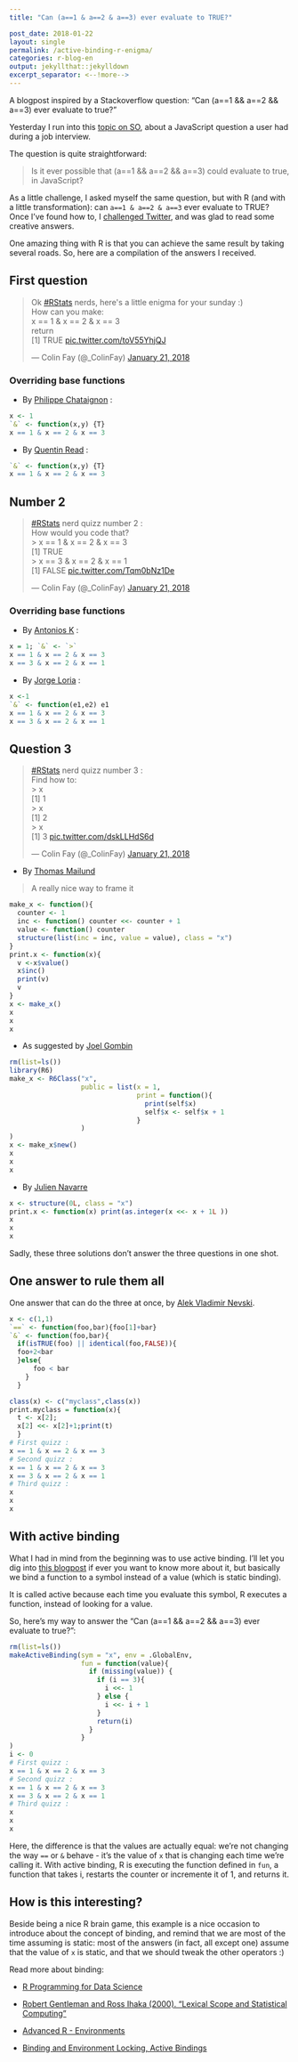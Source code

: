 ```yaml
---
title: "Can (a==1 & a==2 & a==3) ever evaluate to TRUE?"

post_date: 2018-01-22
layout: single
permalink: /active-binding-r-enigma/
categories: r-blog-en
output: jekyllthat::jekylldown
excerpt_separator: <--!more--> 
---
```

A blogpost inspired by a Stackoverflow question: "Can (a==1 && a==2 && a==3) ever evaluate to true?"

Yesterday I run into this [topic on SO](https://stackoverflow.com/questions/48270127/can-a-1-a-2-a-3-ever-evaluate-to-true), about a JavaScript question a user had during a job interview. 

The question is quite straightforward:

> Is it ever possible that (a==1 && a==2 && a==3) could evaluate to true, in JavaScript?

As a little challenge, I asked myself the same question, but with R (and with a little transformation): can `a==1 & a==2 & a==3` ever evaluate to TRUE? Once I've found how to, I [challenged Twitter](https://twitter.com/_ColinFay/status/955116156666499072), and was glad to read some creative answers.   

One amazing thing with R is that you can achieve the same result by taking several roads. So, here are a compilation of the answers I received.

## First question 

<blockquote class="twitter-tweet" data-lang="en"><p lang="en" dir="ltr">Ok <a href="https://twitter.com/hashtag/RStats?src=hash&amp;ref_src=twsrc%5Etfw">#RStats</a> nerds, here&#39;s a little enigma for your sunday :) <br>How can you make:<br>x == 1 &amp; x == 2 &amp; x == 3<br>return<br>[1] TRUE <a href="https://t.co/toV55YhjQJ">pic.twitter.com/toV55YhjQJ</a></p>&mdash; Colin Fay (@_ColinFay) <a href="https://twitter.com/_ColinFay/status/955116156666499072?ref_src=twsrc%5Etfw">January 21, 2018</a></blockquote> <script async src="https://platform.twitter.com/widgets.js" charset="utf-8"></script> 

### Overriding base functions

+ By [Philippe Chataignon](https://twitter.com/phchataignon) : 

```r
x <- 1
`&` <- function(x,y) {T}
x == 1 & x == 2 & x == 3
```

+ By [Quentin Read](https://twitter.com/QuentinDRead) : 

```r
`&` <- function(x,y) {T}
x == 1 & x == 2 & x == 3
```

## Number 2 

<blockquote class="twitter-tweet" data-lang="en"><p lang="en" dir="ltr"><a href="https://twitter.com/hashtag/RStats?src=hash&amp;ref_src=twsrc%5Etfw">#RStats</a> nerd quizz number 2 : <br>How would you code that?<br>&gt; x == 1 &amp; x == 2 &amp; x == 3<br>[1] TRUE<br>&gt; x == 3 &amp; x == 2 &amp; x == 1<br>[1] FALSE <a href="https://t.co/Tqm0bNz1De">pic.twitter.com/Tqm0bNz1De</a></p>&mdash; Colin Fay (@_ColinFay) <a href="https://twitter.com/_ColinFay/status/955137171605860352?ref_src=twsrc%5Etfw">January 21, 2018</a></blockquote> <script async src="https://platform.twitter.com/widgets.js" charset="utf-8"></script> 

### Overriding base functions

+ By [Antonios K](https://twitter.com/tonkouts) : 

```r
x = 1; `&` <- `>`
x == 1 & x == 2 & x == 3
x == 3 & x == 2 & x == 1
```

+ By [Jorge Loria](https://twitter.com/jelorias95) : 

```r
x <-1
`&` <- function(e1,e2) e1
x == 1 & x == 2 & x == 3
x == 3 & x == 2 & x == 1
```

## Question 3 

<blockquote class="twitter-tweet" data-lang="en"><p lang="en" dir="ltr"><a href="https://twitter.com/hashtag/RStats?src=hash&amp;ref_src=twsrc%5Etfw">#RStats</a> nerd quizz number 3 : <br>Find how to: <br>&gt; x<br>[1] 1<br>&gt; x<br>[1] 2<br>&gt; x<br>[1] 3 <a href="https://t.co/dskLLHdS6d">pic.twitter.com/dskLLHdS6d</a></p>&mdash; Colin Fay (@_ColinFay) <a href="https://twitter.com/_ColinFay/status/955156032728256515?ref_src=twsrc%5Etfw">January 21, 2018</a></blockquote> <script async src="https://platform.twitter.com/widgets.js" charset="utf-8"></script> 

+ By [Thomas Mailund](https://twitter.com/ThomasMailund)

> A really nice way to frame it

```r
make_x <- function(){
  counter <- 1
  inc <- function() counter <<- counter + 1
  value <- function() counter
  structure(list(inc = inc, value = value), class = "x")
}
print.x <- function(x){
  v <-x$value()
  x$inc()
  print(v)
  v
}
x <- make_x()
x
x 
x
```

+ As suggested by [Joel Gombin](https://twitter.com/joelgombin)

```r
rm(list=ls())
library(R6)
make_x <- R6Class("x", 
                  public = list(x = 1,
                                print = function(){
                                  print(self$x)
                                  self$x <- self$x + 1
                                }
                  )
)
x <- make_x$new()
x
x
x
```

+ By [Julien Navarre](https://twitter.com/navarre_julien)

```r
x <- structure(0L, class = "x")
print.x <- function(x) print(as.integer(x <<- x + 1L ))
x
x
x
```


Sadly, these three solutions don't answer the three questions in one shot. 

## One answer to rule them all 

One answer that can do the three at once, by [Alek Vladimir Nevski](https://twitter.com/AlekVladNevski). 

```r
x <- c(1,1)
`==` <- function(foo,bar){foo[1]+bar}
`&` <- function(foo,bar){
  if(isTRUE(foo) || identical(foo,FALSE)){
  foo+2<bar
  }else{
      foo < bar
    }
  }

class(x) <- c("myclass",class(x)) 
print.myclass = function(x){
  t <- x[2];
  x[2] <<- x[2]+1;print(t)
  }
# First quizz :
x == 1 & x == 2 & x == 3
# Second quizz : 
x == 1 & x == 2 & x == 3
x == 3 & x == 2 & x == 1
# Third quizz :
x
x
x
```


## With active binding

What I had in mind from the beginning was to use active binding. I'll let you dig into [this blogpost](http://colinfay.me/ractivebinfing/) if ever you want to know more about it, but basically we bind a function to a symbol instead of a value (which is static binding). 

It is called active because each time you evaluate this symbol, R executes a function, instead of looking for a value. 

So, here's my way to answer the "Can (a==1 && a==2 && a==3) ever evaluate to true?": 

```r
rm(list=ls())
makeActiveBinding(sym = "x", env = .GlobalEnv,
                  fun = function(value){
                    if (missing(value)) {
                      if (i == 3){
                        i <<- 1
                      } else {
                        i <<- i + 1
                      }
                      return(i)
                    } 
                  }
)
i <- 0
# First quizz :
x == 1 & x == 2 & x == 3
# Second quizz : 
x == 1 & x == 2 & x == 3
x == 3 & x == 2 & x == 1
# Third quizz :
x
x
x
```

Here, the difference is that the values are actually equal: we're not changing the way `==` or `&` behave - it's the value of `x` that is changing each time we're calling it. With active binding, R is executing the function defined in `fun`, a function that takes i, restarts the counter or incremente it of 1, and returns it.

## How is this interesting? 

Beside being a nice R brain game, this example is a nice occasion to introduce about the concept of binding, and remind that we are most of the time assuming is static: most of the answers (in fact, all except one) assume that the value of `x` is static, and that we should tweak the other operators :)

Read more about binding: 

+ [R Programming for Data Science](https://bookdown.org/rdpeng/rprogdatascience/scoping-rules-of-r.html)

+ [Robert Gentleman and Ross Ihaka (2000). "Lexical Scope and Statistical Computing"](https://www.stat.auckland.ac.nz/~ihaka/downloads/lexical.pdf) 

+ [Advanced R - Environments](http://adv-r.had.co.nz/Environments.html#binding)

+ [Binding and Environment Locking, Active Bindings](https://stat.ethz.ch/R-manual/R-devel/library/base/html/bindenv.html)






